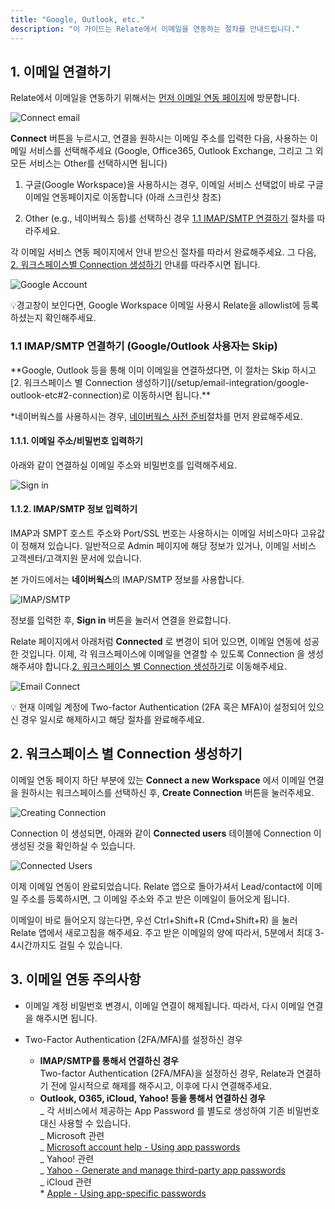 ```yaml
---
title: "Google, Outlook, etc."
description: "이 가이드는 Relate에서 이메일을 연동하는 절차를 안내드립니다."
---
```


## 1. 이메일 연결하기

Relate에서 이메일을 연동하기 위해서는 [먼저 이메일 연동 페이지](https://app.relate.so/services)에 방문합니다.

![Connect email](/images/setup/connect-email.png)

**Connect** 버튼을 누르시고, 연결을 원하시는 이메일 주소를 입력한 다음, 사용하는 이메일 서비스를 선택해주세요 (Google, Office365, Outlook Exchange, 그리고 그 외 모든 서비스는 Other를 선택하시면 됩니다)

1. 구글(Google Workspace)을 사용하시는 경우, 이메일 서비스 선택없이 바로 구글 이메일 연동페이지로 이동합니다 (아래 스크린샷 참조)

2. Other (e.g., 네이버웍스 등)를 선택하신 경우 [1.1 IMAP/SMTP 연결하기](/setup/email-integration/google-outlook-etc#1-1-imap-smtp-google-outlook-skip) 절차를 따라주세요.

각 이메일 서비스 연동 페이지에서 안내 받으신 절차를 따라서 완료해주세요. 그 다음, [2. 워크스페이스별 Connection 생성하기](/setup/email-integration/google-outlook-etc#2-connection) 안내를 따라주시면 됩니다.

![Google Account](/images/setup/google-account-access.png)

<Check>
  💡경고창이 보인다면, Google Workspace 이메일 사용시 Relate을 allowlist에
  등록하셨는지 확인해주세요.
</Check>

### 1.1 IMAP/SMTP 연결하기 (Google/Outlook 사용자는 Skip)

<Warning>
**Google, Outlook 등을 통해 이미 이메일을 연결하셨다면, 이 절차는 Skip 하시고[2. 워크스페이스 별 Connection 생성하기](/setup/email-integration/google-outlook-etc#2-connection)로 이동하시면 됩니다.**

\*네이버웍스를 사용하시는 경우, [네이버웍스 사전 준비](/setup/email-integration/naverworks-lineworks)절차를 먼저 완료해주세요.

</Warning>

#### 1.1.1. 이메일 주소/비밀번호 입력하기

아래와 같이 연결하실 이메일 주소와 비밀번호를 입력해주세요.

![Sign in](/images/setup/sign-in.png)

#### 1.1.2. IMAP/SMTP 정보 입력하기

IMAP과 SMPT 호스트 주소와 Port/SSL 번호는 사용하시는 이메일 서비스마다 고유값이 정해져 있습니다. 일반적으로 Admin 페이지에 해당 정보가 있거나, 이메일 서비스 고객센터/고객지원 문서에 있습니다.

본 가이드에서는 **네이버웍스**의 IMAP/SMTP 정보를 사용합니다.

![IMAP/SMTP](/images/setup/imap-smtp-info.png)

정보를 입력한 후, **Sign in** 버튼을 눌러서 연결을 완료합니다.

Relate 페이지에서 아래처럼 **Connected** 로 변경이 되어 있으면, 이메일 연동에 성공한 것입니다. 이제, 각 워크스페이스에 이메일을 연결할 수 있도록 Connection 을 생성해주셔야 합니다.[2. 워크스페이스 별 Connection 생성하기](/setup/email-integration/google-outlook-etc#2-connection)로 이동해주세요.

![Email Connect](/images/setup/email-connected.png)

<Note>
  💡 현재 이메일 계정에 Two-factor Authentication (2FA 혹은 MFA)이 설정되어
  있으신 경우 일시로 해제하시고 해당 절차를 완료해주세요.
</Note>

## 2\. 워크스페이스 별 Connection 생성하기

이메일 연동 페이지 하단 부분에 있는 **Connect a new Workspace** 에서 이메일 연결을 원하시는 워크스페이스를 선택하신 후, **Create Connection** 버튼을 눌러주세요.

![Creating Connection](/images/setup/creating-connections-workspaces.png)

Connection 이 생성되면, 아래와 같이 **Connected users** 테이블에 Connection 이 생성된 것을 확인하실 수 있습니다.

![Connected Users](/images/setup/connected-users.png)

이제 이메일 연동이 완료되었습니다. Relate 앱으로 돌아가셔서 Lead/contact에 이메일 주소를 등록하시면, 그 이메일 주소와 주고 받은 이메일이 들어오게 됩니다.

<Note>
  이메일이 바로 들어오지 않는다면, 우선 Ctrl+Shift+R (Cmd+Shift+R) 을 눌러
  Relate 앱에서 새로고침을 해주세요. 주고 받은 이메일의 양에 따라서, 5분에서
  최대 3-4시간까지도 걸릴 수 있습니다.
</Note>

## 3\. 이메일 연동 주의사항

- 이메일 계정 비밀번호 변경시, 이메일 연결이 해제됩니다. 따라서, 다시 이메일 연결을 해주시면 됩니다.

- Two-Factor Authentication (2FA/MFA)를 설정하신 경우
  - **IMAP/SMTP를 통해서 연결하신 경우**  
    Two-factor Authentication (2FA/MFA)을 설정하신 경우, Relate과 연결하기 전에 일시적으로 해제를 해주시고, 이후에 다시 연결해주세요.
  - **Outlook, O365, iCloud, Yahoo! 등을 통해서 연결하신 경우**  
     _ 각 서비스에서 제공하는 App Password 를 별도로 생성하여 기존 비밀번호 대신 사용할 수 있습니다.  
     _ Microsoft 관련  
     _ [Microsoft account help - Using app passwords](https://support.microsoft.com/en-us/account-billing/using-app-passwords-with-apps-that-don-t-support-two-step-verification-5896ed9b-4263-e681-128a-a6f2979a7944)  
     _ Yahoo! 관련  
     _ [Yahoo - Generate and manage third-party app passwords](https://help.yahoo.com/kb/learn-generate-password-sln15241.html)  
     _ iCloud 관련  
     \* [Apple - Using app-specific passwords](https://support.apple.com/en-us/HT204397)
